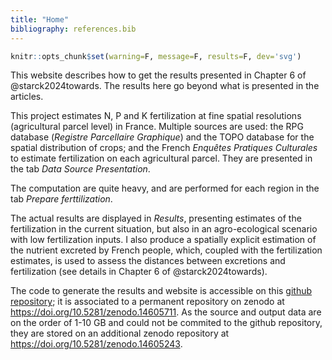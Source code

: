 ```yaml
---
title: "Home"
bibliography: references.bib  
---
```



```r
knitr::opts_chunk$set(warning=F, message=F, results=F, dev='svg')
```

This website describes how to get the results presented in Chapter 6 of @starck2024towards. The results here go beyond what is presented in the articles. 

This project estimates N, P and K fertilization at fine spatial resolutions (agricultural parcel level) in France. Multiple sources are used: the RPG database (*Registre Parcellaire Graphique*) and the TOPO database for the spatial distribution of crops; and the French *Enquêtes Pratiques Culturales* to estimate fertilization on each agricultural parcel. They are presented in the tab *Data Source Presentation*.

The computation are quite heavy, and are performed for each region in the tab *Prepare ferttilization*.

The actual results are displayed in *Results*, presenting estimates of the fertilization in the current situation, but also in an agro-ecological scenario with low fertilization inputs. I also produce a spatially explicit estimation of the nutrient excreted by French people, which, coupled with the fertilization estimates, is used to assess the distances between excretions and fertilization (see details in Chapter 6 of @starck2024towards).

The code to generate the results and website is accessible on this [github repository](https://github.com/Thomas-Starck/spatial-fertilization-excretions){target="_blank"}; it is associated to a permanent repository on zenodo at [https://doi.org/10.5281/zenodo.14605711](https://doi.org/10.5281/zenodo.14605711){target="_blank"}. As the source and output data are on the order of 1-10 GB and could not be commited to the github repository, they are stored on an additional zenodo repository at [https://doi.org/10.5281/zenodo.14605243](https://doi.org/10.5281/zenodo.14605243){target="_blank"}.